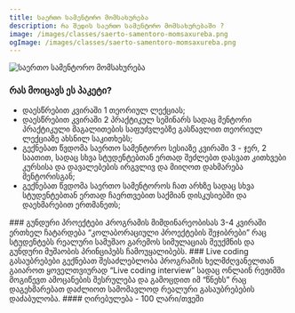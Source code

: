 ```yaml
---
title: საერთო სამენტორო მომსახურება
description: რა შედის საერთო სამენტორო მომსახურებაში ?
image: /images/classes/saerto-samentoro-momsaxureba.png
ogImage: /images/classes/saerto-samentoro-momsaxureba.png
---
```


<img alt="საერთო სამენტორო მომსახურება" src="/images/classes/saerto-samentoro-momsaxureba.png" />

### რას მოიცავს ეს პაკეტი?

- დაესწრებით კვირაში 1 თეორიულ ლექციას;
- დაესწრებით კვირაში 2 პრაქტიკულ სემინარს სადაც მენტორი პრაქტიკული მაგალითების საფუძვლებზე გასწავლით თეორიულ ლექციაზე ახსნილ საკითხებს;
- გექნებათ წვდომა საერთო სამენტორო სესიაზე კვირაში 3 - ჯერ, 2 საათით, სადაც სხვა სტუდენტებთან ერთად შეძლებთ დასვათ კითხვები კურსისა და დავალებების ირგვლივ და მიიღოთ დახმარება მენტორისგან;
- გექნებათ წვდომა საერთო სამენტოროს ჩათ არხზე სადაც სხვა სტუდენტებთან ერთად ჩაერთვებით საქმიან დისკუსიებში და დაეხმარებით ერთმანეთს;

<Callout>
  ### გუნდური პროექტები Პროგრამის მიმდინარეობისას 3-4 კვირაში ერთხელ ჩატარდება
  “კოლაბორაციული პროექტების შეჯიბრები” რაც სტუდენტებს რეალური სამუშაო გარემოს
  სიმულაციას შეუქმნის და გუნდური მუშაობის პრინციპებს ჩამოუყალიბებს.
</Callout>

<Callout>
### Live coding გასაუბრებები
გექნებათ შესაძლებლობა პროგრამის ხელმძღვანელთან გაიაროთ ყოველთვიურად “Live coding interview” სადაც ონლაინ რეჟიმში მოგიწევთ ამოცანების შესრულება და გამოცდით იმ “წნეხს” რაც დაგეხმარებათ დაძლიოთ სამომავლოდ რეალური გასაუბრებების დაძაბულობა.

</Callout>
#### ღირებულება - 100 ლარი/თვეში

<br />

<RegistrationBtn />